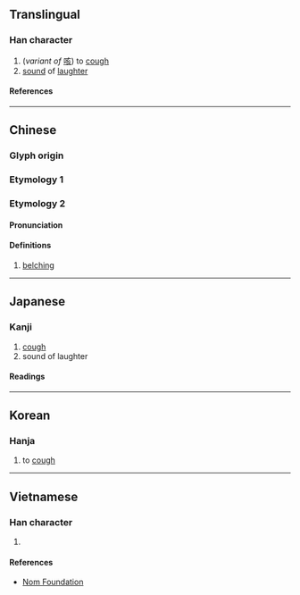{{character info/new}}
==Translingual==

===Han character===
{{Han char|rn=76|rad=欠|as=06|sn=10|four=07882|canj=YONO|ids=⿰亥欠}}

# (''variant of'' [[咳]]) to [[cough]]
# [[sound]] of [[laughter]]

====References====
{{Han ref|kx=0567.190|dkj=16061|dj=0955.370|hdz=32139.050|uh=6B2C}}

----

==Chinese==

===Glyph origin===
{{Han etym}}

===Etymology 1===
{{zh-see|咳|v}}

===Etymology 2===
{{zh-forms}}

====Pronunciation====
{{zh-pron
|m=ài
|cat=n
}}

====Definitions====
{{zh-hanzi}}

# [[belching]]

----

==Japanese==

===Kanji===
{{ja-kanji|grade=|rs=欠06}}

# [[cough]]
# sound of laughter

====Readings====
{{ja-readings
|on=かい, き, がい
|kun=せき
}}

----

==Korean==

===Hanja===
{{ko-hanja|해}}

# to [[cough]]

----

==Vietnamese==

===Han character===
{{vi-readings|rs=欠06|reading=khái}}

# {{rfdef|vi|sort=欠06}}

====References====
* [http://nomfoundation.org/common/nom_details.php?codepoint=6b2c Nom Foundation]